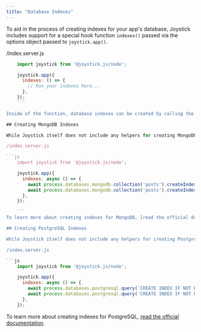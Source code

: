 ```yaml
---
title: "Database Indexes"
---
```



To aid in the process of creating indexes for your app's database, Joystick includes support for a special hook function `indexes()` passed via the options object passed to `joystick.app()`.

/index.server.js

```js
    import joystick from '@joystick.js/node';

    joystick.app({
      indexes: () => {
        // Run your indexes here...
      },
    });
    ```

Inside of the function, database indexes can be created by calling the appropriate query functions for your app's databases (see below). If your app has a large number of indexes, it's recommended that you store them in the `/indexes` folder at the root of your app, creating one file per collection/table (each file should export a function that can be called inside of the `indexes()` function showcased above).

## Creating MongoDB Indexes

While Joystick itself does not include any helpers for creating MongoDB indexes, indexes can easily be created directly via the MongoDB driver:

/index.server.js

```js
    import joystick from '@joystick.js/node';

    joystick.app({
      indexes: async () => {
        await process.databases.mongodb.collection('posts').createIndex({ slug: 1 });
        await process.databases.mongodb.collection('posts').createIndex({ title: 1 });
      },
    });

    ```
To learn more about creating indexes for MongoDB, [read the official documentation](https://www.mongodb.com/docs/manual/indexes/).

## Creating PostgreSQL Indexes

While Joystick itself does not include any helpers for creating PostgreSQL indexes, indexes can easily be created directly via the PostgreSQL driver:

/index.server.js

```js
    import joystick from '@joystick.js/node';

    joystick.app({
      indexes: async () => {
        await process.databases.postgresql.query(`CREATE INDEX IF NOT EXISTS posts_slug ON posts(slug)`);
        await process.databases.postgresql.query(`CREATE INDEX IF NOT EXISTS posts_slug ON posts(title)`);
      },
    });
```
To learn more about creating indexes for PostgreSQL, [read the official documentation](https://www.postgresql.org/docs/current/indexes.html).
